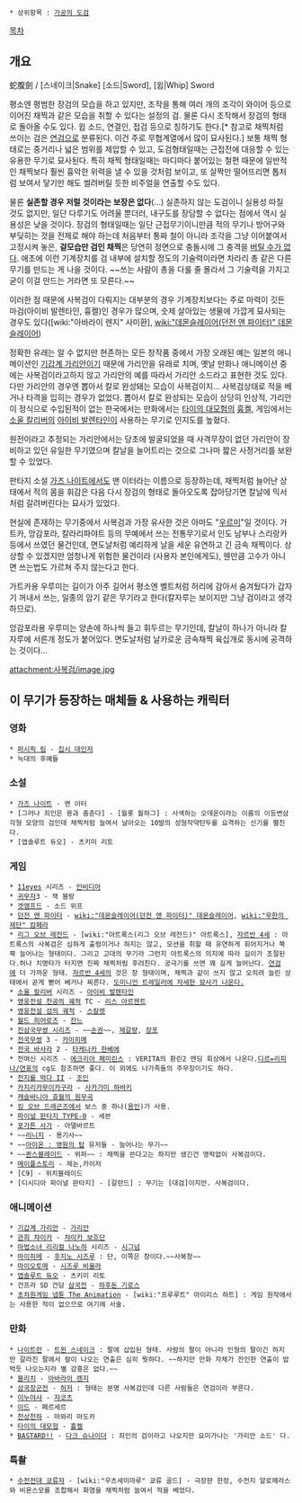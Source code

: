  * 상위항목 : [[가공의 도검]]

[[목차]]
== 개요 ==
蛇腹劍 / [스네이크|Snake] [소드|Sword], [윕|Whip] Sword

평소엔 평범한 장검의 모습을 하고 있지만, 조작을 통해 여러 개의 조각이 와이어 등으로 이어진 채찍과 같은 모습을 취할 수 있다는 설정의 검. 물론 다시 조작해서 장검의 형태로 돌아올 수도 있다. 윕 소드, 연결인, 접검 등으로 칭하기도 한다.[* 참고로 채찍처럼 쓰이는 검은 [[연검]]으로 분류된다. 이건 주로 무협계열에서 많이 묘사된다.]
보통 채찍 형태로는 중거리나 넓은 범위를 제압할 수 있고, 도검형태일때는 근접전에 대응할 수 있는 유용한 무기로 묘사된다. 특히 채찍 형태일때는 마디마다 붙어있는 철편 때문에 일반적인 채찍보다 훨씬 흉악한 위력을 낼 수 있을 것처럼 보이고, 또 살짝만 떨어뜨리면 톱처럼 보여서 닿기만 해도 썰려버릴 듯한 비주얼을 연출할 수도 있다.

물론 '''실존할 경우 저럴 것이라는 보장은 없다'''(...) 실존하지 않는 도검이니 실용성 따질 것도 없지만, 일단 다루기도 어려울 뿐더러, 내구도를 장담할 수 없다는 점에서 역시 실용성은 낮을 것이다. 장검의 형태일때는 일단 근접무기이니만큼 적의 무기나 방어구와 부딪히는 것을 전제로 해야 하는데 처음부터 통짜 철이 아니라 조각을 그냥 이어붙여서 고정시켜 놓은, '''겉모습만 검인 채찍'''은 당연히 정면으로 충돌시에 그 충격을 [[버틸 수가 없다]]. 애초에 이런 기계장치를 검 내부에 설치할 정도의 기술력이라면 차라리 총 같은 다른 무기를 만드는 게 나을 것이다. ~~쓰는 사람이 총을 다룰 줄 몰라서 그 기술력을 가지고 굳이 이걸 만드는 거라면 또 모른다.~~

이러한 점 때문에 사복검이 다뤄지는 대부분의 경우 기계장치보다는 주로 마력이 깃든 마검(아이비 발렌타인, 흉켈)인 경우가 많으며, 숫제 살아있는 생물에 가깝게 묘사되는 경우도 있다([wiki:"아바라이 렌지" 사미환], [[wiki:"데몬슬레이어(던전 앤 파이터)" 데몬슬레이어]])

정확한 유래는 알 수 없지만 현존하는 모든 창작품 중에서 가장 오래된 예는 일본의 애니메이션인 [[기갑계 가리안]]이기 때문에 가리안을 유래로 치며, 옛날 만화나 애니메이션 중에는 사복검이라고하지 않고 가리안의 예를 따라서 가리안 소드라고 표현한 것도 있다.
다만 가리안의 경우엔 뽑아서 칼로 완성돼는 모습이 사복검이지... 사복검상태로 적을 베거나 타격을 입히는 경우가 없었다.
뽑아서 칼로 완성되는 모습이 상당히 인상적,
가리안이 정식으로 수입된적이 없는 한국에서는 만화에서는 [[타이의 대모험]]의 [[흉켈]], 게임에서는 [[소울 칼리버]]의 [[아이비 발렌타인]]이 사용하는 무기로 인지도를 높혔다. 

원전이라고 추정되는 가리안에서는 당초에 발굴되었을 때 사격무장이 없던 가리안이 장비하고 있던 유일한 무기였으며 칼날을 늘어트리는 것으로 그나마 짧은 사정거리를 보완할 수 있었다.

판타지 소설 [[가즈 나이트]]에서도 맨 이터라는 이름으로 등장하는데, 채찍처럼 늘어난 상태에서 적의 몸을 휘감은 다음 다시 장검의 형태로 돌아오도록 잡아당기면 칼날에 믹서처럼 갈려버린다는 묘사가 있었다.

현실에 존재하는 무기중에서 사복검과 가장 유사한 것은 아마도 "[[우르미]]"일 것이다. 가트카, 앙감포라, 칼라리파야트 등의 무예에서 쓰는 전통무기로서 인도 남부나 스리랑카 등에서 쓰였던 물건인데, 면도날처럼 예리하게 날을 세운 유연하고 긴 금속 채찍이다. 상상할 수 있겠지만 엄청나게 위험한 물건이라 (사용자 본인에게도), 웬만큼 고수가 아니면 쓰는법도 가르쳐 주지 않는다고 한다.

가트카용 우루미는 길이가 아주 길어서 평소엔 벨트처럼 허리에 감아서 숨겨뒀다가 갑자기 꺼내서 쓰는, 일종의 암기 같은 무기라고 한다(칼자루는 보이지만 그냥 검이라고 생각하므로). 

앙감포라용 우루미는 양손에 하나씩 들고 휘두르는 무기인데, 칼날이 하나가 아니라 칼자루에 서른개 정도가 붙어있다. 면도날처럼 날카로운 금속채찍 육십개로 동시에 공격하는 것이다...

attachment:사복검/image.jpg
== 이 무기가 등장하는 매체들 & 사용하는 캐릭터 ==
=== 영화 ===
 * [[퍼시픽 림]] - [[집시 데인저]]
 * 늑대의 후예들

=== 소설 ===
 * [[가즈 나이트]] - 맨 이터
 * [그러나 죄인은 용과 춤춘다] - [월롯 월하그] : 사색하는 오데온이라는 이름의 이등변삼각형 모양의 검인데 채찍처럼 늘여서 날아오는 10발의 성형작약탄두를 요격하는 신기를 펼친다.
 * [앱솔루트 듀오] - 츠키미 리토
=== 게임 ===
 * [[11eyes]] 시리즈 - [[인비디아]]
 * [[귀무자]]3 - 잭 블랑
 * [[겟앰프드]] - 소드 위프
 * [[던전 앤 파이터]] - [[wiki:"데몬슬레이어(던전 앤 파이터)" 데몬슬레이어]], [[wiki:"무한의 제단" 캄페라]]
 * [[리그 오브 레전드]] - [wiki:"아트록스(리그 오브 레전드)" 아트록스], [[자르반 4세]] : 아트록스의 사복검은 심하게 출렁이거나 하지는 않고, 모션을 취할 때 유연하게 휘어지거나 쭉쭉 늘어나는 형태이다. 그리고 고대의 무기라 그런지 아트록스의 의지에 따라 길이가 조절된다.허나 치명타가 터지면 진짜 채찍처럼 후려친다. 궁극기를 쓰면 꽤 길게 늘어난다. [[연검]]에 더 가까운 형태. [[자르반 4세]]의 것은 창 형태이며, 채찍과 같이 쓰지 않고 오히려 늘린 상태에서 곧게 뻗어 베거나 찌른다. [https://www.youtube.com/watch?v=uyd9jIjk-OY&feature=youtube_gdata_player 도미니언 트레일러에 자세한 묘사가 나온다.]
 * [[소울 칼리버]] 시리즈 - [[아이비 발렌타인]]
 * [[영웅전설 천공의 궤적]] TC - [[리스 아르젠트]]
 * [[영웅전설 섬의 궤적]] - [[스칼렛]]
 * [[월드 히어로즈]] - [[잔느]]
 * [[진삼국무쌍 시리즈]] - ~~[[손권]]~~, [[제갈량]], [[장포]]
 * [[전국무쌍]] 3 - [[카이히메]]
 * [[전국 바사라]] 2 - [[타케나카 한베에]]
 * 전여신 시리즈 - [[에크리아 페미린스]] : VERITA의 환린2 엔딩 회상에서 나온다.[[디르=리피나/연표]]의 cg도 참조하면 좋다. 이 외에도 나가족들의 주무장이기도 하다.
 * [[천지를 먹다 II]] - [[조인]]
 * [[카지리카무이카구라]] - [[사카가미 하바키]]
 * [[캐슬바니아 효월의 원무곡]]
 * [[킹 오브 드래곤즈]]에서 보스 중 하나([[용인]])가 사용.
 * [[파이널 판타지 TYPE-0]] - 세븐
 * [[포가튼 사가]] - 아델바르트
 * ~~[[리니지]] - 용기사~~
 * ~~[[아이온 : 영원의 탑]] 유저들 - 늘어나는 무기~~
 * ~~[[퀸스블레이드]] - 위퍼~~ : 채찍을 쓴다고는 하지만 생긴건 영락없이 사복검이다.
 * [[메이플스토리]] - 제논,카이저
 * [C9] - 위치블레이드
 * [디시디아 파이널 판타지] - [갈란드] : 무기는 [대검]이지만. 사복검이다.

=== 애니메이션 ===
 * [[기갑계 가리안]] - [[가리안]]
 * [[관희 챠이카]] - [[챠이카 보흐단]]
 * [[마법소녀 리리컬 나노하]] 시리즈 - [[시그넘]]
 * [[마이히메]] - [[후지노 시즈루]] : 단, 이쪽은 창이다.~~사복창~~
 * [[마이오토메]] - [[시즈루 비올라]]
 * [[앱솔루트 듀오]] - 츠키미 리토
 * 건프라 SD 건담 [[삼국전]] - [[하후돈 기로스]]
 * [[초차원게임 넵튠 The Animation]] - [wiki:"프루루트" 아이리스 하트] : 게임 원작에서는 사용한 적이 없으므로 여기에 서술.

=== 만화 ===
 * [[나이트런]] - [[AB소드#s-2.15|트윈 스네이크]] : 팔에 삽입된 형태. 사람의 팔이 아니라 인형의 팔이긴 하지만 갈라진 팔에서 칼이 나오는 연출은 심히 뭣하다. ~~하지만 만화 자체가 잔인한 연출이 밥먹듯 나오는지라 별 감흥은 없다.~~
 * [[블리치]] - [[아바라이 렌지]]
 * [[삼국장군전]] - [[허저]] : 형태는 분명 사복검인데 다른 사람들은 연검이라 부른다.
 * [[이누야샤]] - [[쟈코츠]]
 * [[이드(만화)|이드]] - 페르세르
 * [[천상천하]] - 마와리 마도카
 * [[타이의 대모험]] - [[흉켈]]
 * [[BASTARD!!]] - [[다크 슈나이더]] : 죄인의 검이라고 나오지만 요미가나는 '가리안 소드' 다.

=== 특촬 ===
 * [[수전전대 쿄류쟈]] - [wiki:"우츠세미마루" 쿄류 골드] - 극장판 한정, 수전지 알로메라스와 비욘스모를 조합해서 화염을 채찍처럼 늘여서 적을 베었다. 
